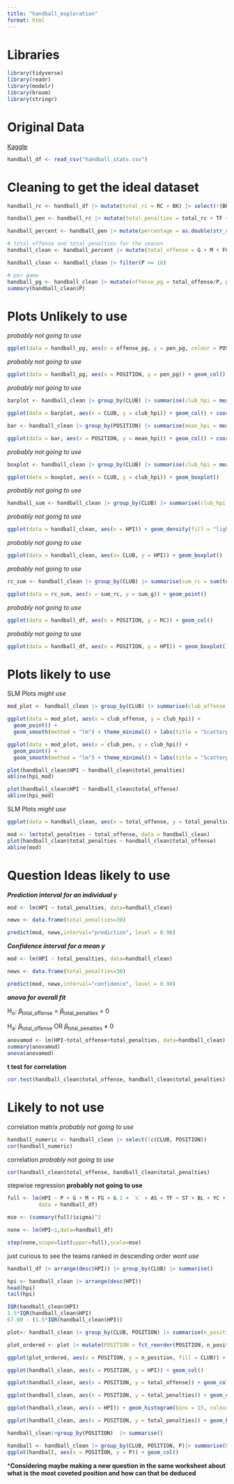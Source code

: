 ```yaml
---
title: "handball_exploration"
format: html
---
```


# Libraries

```r
library(tidyverse)
library(readr)
library(modelr)
library(broom)
library(stringr)
```

# Original Data

[Kaggle](https://www.kaggle.com/datasets/nemanjagojkovic/handball-bundesliga-stats-202223)

```r
handball_df <- read_csv("handball_stats.csv")
```

# Cleaning to get the ideal dataset

```r
handball_rc <- handball_df |> mutate(total_rc = RC + BK) |> select(!(BK))
```

```r
handball_pen <- handball_rc |> mutate(total_penalties = total_rc + TF + YC + `2MIN`) |> select(c(total_penalties, CLUB, POSITION, P, G, M, FG, G.1, `%`, AS, ST, BL, HPI, NAME))
```

```r
handball_percent <- handball_pen |> mutate(percentage = as.double(str_remove(`%`, "%"))) |> relocate(percentage)
```

```r
# total offense and total penalties for the season
handball_clean <- handball_percent |> mutate(total_offense = G + M + FG + G.1 + AS + ST) |> select(c(NAME, CLUB, POSITION, total_offense, total_penalties, P, BL, percentage, HPI))

handball_clean <- handball_clean |> filter(P >= 10)
```

```r
# per game
handball_pg <- handball_clean |> mutate(offense_pg = total_offense/P, pen_pg = total_penalties/P) 
summary(handball_clean$P)
```

# Plots Unlikely to use

*probably not going to use*

```r
ggplot(data = handball_pg, aes(x = offense_pg, y = pen_pg, colour = POSITION)) + geom_point(alpha = 0.5) + theme_minimal()
```

*probably not going to use*

```r
ggplot(data = handball_pg, aes(x = POSITION, y = pen_pg)) + geom_col()
```

*probably not going to use*

```r
barplot <- handball_clean |> group_by(CLUB) |> summarise(club_hpi = mean(HPI)) |> mutate(CLUB = fct_reorder(CLUB, club_hpi))

ggplot(data = barplot, aes(x = CLUB, y = club_hpi)) + geom_col() + coord_flip()

bar <- handball_clean |> group_by(POSITION) |> summarise(mean_hpi = mean(HPI)) |> mutate(POSITION = fct_reorder(POSITION, mean_hpi))

ggplot(data = bar, aes(x = POSITION, y = mean_hpi)) + geom_col() + coord_flip()
```

*probably not going to use*

```r
boxplot <- handball_clean |> group_by(CLUB) |> summarise(club_hpi = mean(HPI)) |> arrange(desc(club_hpi)) |> slice(1:5)

ggplot(data = boxplot, aes(x = CLUB, y = club_hpi)) + geom_boxplot() 
```

*probably not going to use*

```r
handball_sum <- handball_clean |> group_by(CLUB) |> summarise(club_hpi = mean(HPI)) 
```

*probably not going to use*

```r
ggplot(data = handball_clean, aes(x = HPI)) + geom_density(fill = "lightgreen", colour = "forestgreen", alpha = 0.5) + theme_minimal()
```

*probably not going to use*

```r
ggplot(data = handball_clean, aes(x= CLUB, y = HPI)) + geom_boxplot()
```

*probably not going to use*

```r
rc_sum <- handball_clean |> group_by(CLUB) |> summarise(sum_rc = sum(total_penalties), sum_g = sum(total_offense))

ggplot(data = rc_sum, aes(x = sum_rc, y = sum_g)) + geom_point() 
```

*probably not going to use*

```r
ggplot(data = handball_df, aes(x = POSITION, y = RC)) + geom_col()
```

*probably not going to use*

```r
ggplot(data = handball_df, aes(x = POSITION, y = HPI)) + geom_boxplot()
```

# Plots likely to use

SLM Plots *might use*

```r
mod_plot <- handball_clean |> group_by(CLUB) |> summarise(club_offense = mean(total_offense), club_pen = mean(total_penalties), club_hpi = mean(HPI))

ggplot(data = mod_plot, aes(x = club_offense, y = club_hpi)) +
  geom_point() +
  geom_smooth(method = "lm") + theme_minimal() + labs(title = "Scatterplot of club_hpi against club_offense with regression line")

ggplot(data = mod_plot, aes(x = club_pen, y = club_hpi)) +
  geom_point() +
  geom_smooth(method = "lm") + theme_minimal() + labs(title = "Scatterplot of club_hpi against club_penalties with regression line")

```

```r
plot(handball_clean$HPI ~ handball_clean$total_penalties)
abline(hpi_mod)

plot(handball_clean$HPI ~ handball_clean$total_offense)
abline(hpi_mod)
```

SLM Plots *might use*

```r
ggplot(data = handball_clean, aes(x = total_offense, y = total_penalties)) + geom_point(alpha = 0.5) + theme_minimal() + geom_smooth(method = "lm") + labs(title = "Scatterplot of total_penalties against total_offense with a regression line")
```

```r
mod <- lm(total_penalties ~ total_offense, data = handball_clean)
plot(handball_clean$total_penalties ~ handball_clean$total_offense)
abline(mod)
```

# Question Ideas likely to use

***Prediction interval for an individual y***

```r
mod <- lm(HPI ~ total_penalties, data=handball_clean)

newx <- data.frame(total_penalties=30)

predict(mod, newx,interval="prediction", level = 0.98)
```

***Confidence interval for a mean y***

```r
mod <- lm(HPI ~ total_penalties, data=handball_clean)

newx <- data.frame(total_penalties=30)

predict(mod, newx,interval="confidence", level = 0.98)
```

***anova for overall fit***

H~o~: 𝛽~total_offense~ = 𝛽~total_penalties~ = 0

H~a~: 𝛽~total_offense~ OR 𝛽~total_penalties~ ≠ 0

```r
anovamod <- lm(HPI~total_offense+total_penalties, data=handball_clean)
summary(anovamod)
anova(anovamod)
```

**t test for correlation**

```r
cor.test(handball_clean$total_offense, handball_clean$total_penalties)
```

# Likely to not use

correlation matrix *probably not going to use*

```r
handball_numeric <- handball_clean |> select(!c(CLUB, POSITION))
cor(handball_numeric)
```

correlation *probably not going to use*

```r
cor(handball_clean$total_offense, handball_clean$total_penalties)
```

stepwise regression **probably not going to use**

```r
full <- lm(HPI ~ P + G + M + FG + G.1 + `%` + AS + TF + ST + BL + YC + `2MIN` + RC + BK + HPI,
          data = handball_df)

mse <- (summary(full)$sigma)^2

none <- lm(HPI~1,data=handball_df)

step(none,scope=list(upper=full),scale=mse)
```

just curious to see the teams ranked in descending order *wont use*

```r
handball_df |> arrange(desc(HPI)) |> group_by(CLUB) |> summarise()
```

```r
hpi <- handball_clean |> arrange(desc(HPI)) 
head(hpi)
tail(hpi)
```

```r
IQR(handball_clean$HPI)
1.5*IQR(handball_clean$HPI)
67.00 - (1.5*IQR(handball_clean$HPI))
```

```r
plot<- handball_clean |> group_by(CLUB, POSITION) |> summarise(n_position = n())
```

```r
plot_ordered <- plot |> mutate(POSITION = fct_reorder(POSITION, n_position))

ggplot(plot_ordered, aes(x = POSITION, y = n_position, fill = CLUB)) + geom_col()
```

```r
ggplot(handball_clean, aes(x = POSITION, y = HPI)) + geom_col()
```

```r
ggplot(handball_clean, aes(x = POSITION, y = total_offense)) + geom_col()
```

```r
ggplot(handball_clean, aes(x = POSITION, y = total_penalties)) + geom_col()
```

```r
ggplot(handball_clean, aes(x = HPI)) + geom_histogram(bins = 15, colour = "black", fill = "lightblue") + theme_minimal() + facet_grid(~POSITION)
```

```r
ggplot(handball_clean, aes(x = POSITION, y = total_penalties)) + geom_boxplot()
```

```r
handball_clean|>group_by(POSITION)  |> summarise()
```

```r
handball <- handball_clean |> group_by(CLUB, POSITION, P)|> summarise(POSITION = fct_reorder(POSITION, P)) 
ggplot(handball, aes(x = POSITION, y = P)) + geom_col()
```

***Considering maybe making a new question in the same worksheet about what is the most coveted position and how can that be deduced**

